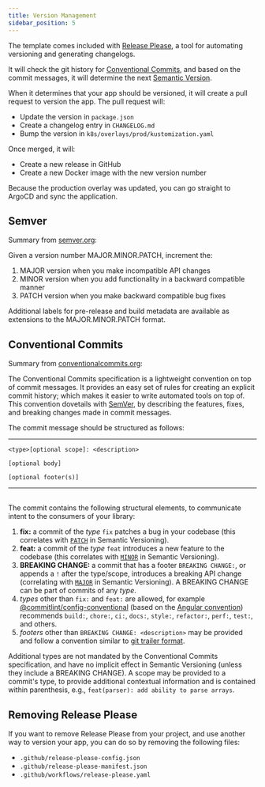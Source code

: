 ```yaml
---
title: Version Management
sidebar_position: 5
---
```


The template comes included with [Release Please](https://github.com/googleapis/release-please), a tool for automating versioning and generating changelogs.

It will check the git history for [Conventional Commits](https://www.conventionalcommits.org/en/v1.0.0/#summary), and based on the commit messages, it will determine the next [Semantic Version](https://semver.org/).

When it determines that your app should be versioned, it will create a pull request to version the app. The pull request will:

- Update the version in `package.json`
- Create a changelog entry in `CHANGELOG.md`
- Bump the version in `k8s/overlays/prod/kustomization.yaml`

Once merged, it will:

- Create a new release in GitHub
- Create a new Docker image with the new version number

Because the production overlay was updated, you can go straight to ArgoCD and sync the application.

## Semver

Summary from [semver.org](https://semver.org/):

Given a version number MAJOR.MINOR.PATCH, increment the:

1. MAJOR version when you make incompatible API changes
1. MINOR version when you add functionality in a backward compatible
   manner
1. PATCH version when you make backward compatible bug fixes

Additional labels for pre-release and build metadata are available as extensions
to the MAJOR.MINOR.PATCH format.

## Conventional Commits

Summary from [conventionalcommits.org](https://www.conventionalcommits.org/en/v1.0.0/):

The Conventional Commits specification is a lightweight convention on top of commit messages.
It provides an easy set of rules for creating an explicit commit history;
which makes it easier to write automated tools on top of.
This convention dovetails with [SemVer](http://semver.org),
by describing the features, fixes, and breaking changes made in commit messages.

The commit message should be structured as follows:

---

```
<type>[optional scope]: <description>

[optional body]

[optional footer(s)]
```

---

<br />
The commit contains the following structural elements, to communicate intent to the
consumers of your library:

1. **fix:** a commit of the _type_ `fix` patches a bug in your codebase (this correlates with [`PATCH`](http://semver.org/#summary) in Semantic Versioning).
1. **feat:** a commit of the _type_ `feat` introduces a new feature to the codebase (this correlates with [`MINOR`](http://semver.org/#summary) in Semantic Versioning).
1. **BREAKING CHANGE:** a commit that has a footer `BREAKING CHANGE:`, or appends a `!` after the type/scope, introduces a breaking API change (correlating with [`MAJOR`](http://semver.org/#summary) in Semantic Versioning).
   A BREAKING CHANGE can be part of commits of any _type_.
1. _types_ other than `fix:` and `feat:` are allowed, for example [@commitlint/config-conventional](https://github.com/conventional-changelog/commitlint/tree/master/%40commitlint/config-conventional) (based on the [Angular convention](https://github.com/angular/angular/blob/22b96b9/CONTRIBUTING.md#-commit-message-guidelines)) recommends `build:`, `chore:`,
   `ci:`, `docs:`, `style:`, `refactor:`, `perf:`, `test:`, and others.
1. _footers_ other than `BREAKING CHANGE: <description>` may be provided and follow a convention similar to
   [git trailer format](https://git-scm.com/docs/git-interpret-trailers).

Additional types are not mandated by the Conventional Commits specification, and have no implicit effect in Semantic Versioning (unless they include a BREAKING CHANGE). A scope may be provided to a commit's type, to provide additional contextual information and is contained within parenthesis, e.g., `feat(parser): add ability to parse arrays`.

## Removing Release Please

If you want to remove Release Please from your project, and use another way to version your app, you can do so by removing the following files:

- `.github/release-please-config.json`
- `.github/release-please-manifest.json`
- `.github/workflows/release-please.yaml`

